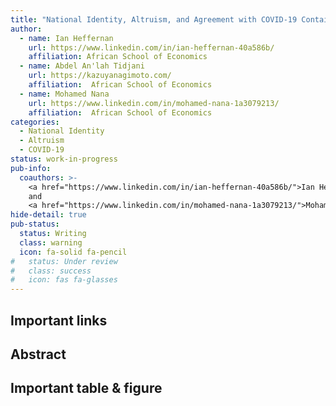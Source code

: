 ```yaml
---
title: "National Identity, Altruism, and Agreement with COVID-19 Containment Policy in Benin"
author:
  - name: Ian Heffernan 
    url: https://www.linkedin.com/in/ian-heffernan-40a586b/
    affiliation: African School of Economics
  - name: Abdel An'lah Tidjani
    url: https://kazuyanagimoto.com/
    affiliation:  African School of Economics
  - name: Mohamed Nana
    url: https://www.linkedin.com/in/mohamed-nana-1a3079213/
    affiliation:  African School of Economics
categories:
  - National Identity
  - Altruism
  - COVID-19
status: work-in-progress
pub-info:
  coauthors: >-
    <a href="https://www.linkedin.com/in/ian-heffernan-40a586b/">Ian Heffernan</a>
    and
    <a href="https://www.linkedin.com/in/mohamed-nana-1a3079213/">Mohamed Nana</a>
hide-detail: true
pub-status: 
  status: Writing
  class: warning
  icon: fa-solid fa-pencil
#   status: Under review
#   class: success
#   icon: fas fa-glasses
---
```


## Important links



## Abstract



## Important table & figure



